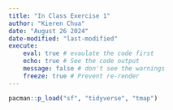 ```yaml
---
title: "In Class Exercise 1"
author: "Kieren Chua"
date: "August 26 2024"
date-modified: "last-modified"
execute: 
    eval: true # evaulate the code first
    echo: true # See the code output
    message: false # don't see the warnings
    freeze: true # Prevent re-render
---
```

<!-- Remember to copy pase this on every page -->

```r
pacman::p_load("sf", "tidyverse", "tmap")
```

```r
```